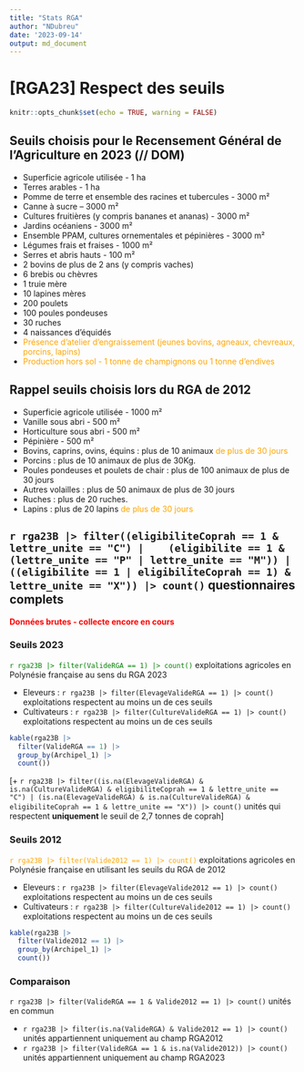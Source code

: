 ---
title: "Stats RGA"
author: "NDubreu"
date: '2023-09-14'
output: md_document
---

# [RGA23] Respect des seuils

```{r setup, include=FALSE}
knitr::opts_chunk$set(echo = TRUE, warning = FALSE)
```

## Seuils choisis pour le Recensement Général de l’Agriculture en 2023 (// DOM)

- Superficie agricole utilisée - 1 ha
- Terres arables - 1 ha
- Pomme de terre et ensemble des racines et tubercules - 3000 m²
- Canne à sucre – 3000 m²
- Cultures fruitières (y compris bananes et ananas) - 3000 m²
- Jardins océaniens - 3000 m²
- Ensemble PPAM, cultures ornementales et pépinières - 3000 m²
- Légumes frais et fraises - 1000 m²
- Serres et abris hauts - 100 m²
- 2 bovins de plus de 2 ans (y compris vaches)
- 6 brebis ou chèvres
- 1 truie mère
- 10 lapines mères
- 200 poulets
- 100 poules pondeuses
- 30 ruches
- 4 naissances d'équidés
- <font color = "orange">Présence d'atelier d'engraissement (jeunes bovins, agneaux, chevreaux, porcins, lapins)</font>
- <font color = "orange">Production hors sol - 1 tonne de champignons ou 1 tonne d'endives</font>

## Rappel seuils choisis lors du RGA de 2012

- Superficie agricole utilisée - 1000 m²
- Vanille sous abri - 500 m²
- Horticulture sous abri - 500 m²
- Pépinière - 500 m²
- Bovins, caprins, ovins, équins : plus de 10 animaux <font color = "orange">de plus de 30 jours</font>
- Porcins : plus de 10 animaux de plus de 30Kg.
- Poules pondeuses et poulets de chair : plus de 100 animaux de plus de 30 jours
- Autres volailles : plus de 50 animaux de plus de 30 jours
- Ruches : plus de 20 ruches.
- Lapins : plus de 20 lapins <font color = "orange">de plus de 30 jours</font>

## `r rga23B |> filter((eligibiliteCoprah == 1 & lettre_unite == "C") |    (eligibilite == 1 & (lettre_unite == "P" | lettre_unite == "M")) |    ((eligibilite == 1 | eligibiliteCoprah == 1) & lettre_unite == "X")) |> count()` questionnaires complets

<font color = "red">**Données brutes - collecte encore en cours**</font>

### Seuils 2023

<font color = "green">`r rga23B |> filter(ValideRGA == 1) |> count()`</font> exploitations agricoles en Polynésie française au sens du RGA 2023

- Eleveurs : `r rga23B |> filter(ElevageValideRGA == 1) |> count()` exploitations respectent au moins un de ces seuils
- Cultivateurs : `r rga23B |> filter(CultureValideRGA == 1) |> count()` exploitations respectent au moins un de ces seuils

```{r, echo=FALSE}
kable(rga23B |>
  filter(ValideRGA == 1) |>
  group_by(Archipel_1) |>
  count())
```

[+ `r rga23B |> filter((is.na(ElevageValideRGA) & is.na(CultureValideRGA) & eligibiliteCoprah == 1 & lettre_unite == "C") | (is.na(ElevageValideRGA) & is.na(CultureValideRGA) & eligibiliteCoprah == 1 & lettre_unite == "X")) |> count()` unités qui respectent **uniquement** le seuil de 2,7 tonnes de coprah]

### Seuils 2012

<font color = "orange">`r rga23B |> filter(Valide2012 == 1) |> count()`</font> exploitations agricoles en Polynésie française en utilisant les seuils du RGA de 2012

- Eleveurs : `r rga23B |> filter(ElevageValide2012 == 1) |> count()` exploitations respectent au moins un de ces seuils
- Cultivateurs : `r rga23B |> filter(CultureValide2012 == 1) |> count()` exploitations respectent au moins un de ces seuils

```{r, echo=FALSE}
kable(rga23B |>
  filter(Valide2012 == 1) |>
  group_by(Archipel_1) |>
  count())
```
### Comparaison 

`r rga23B |> filter(ValideRGA == 1 & Valide2012 == 1) |> count()` unités en commun 

- `r rga23B |> filter(is.na(ValideRGA) & Valide2012 == 1) |> count()` unités appartiennent uniquement au champ RGA2012 
- `r rga23B |> filter(ValideRGA == 1 & is.na(Valide2012)) |> count()` unités appartiennent uniquement au champ RGA2023 
